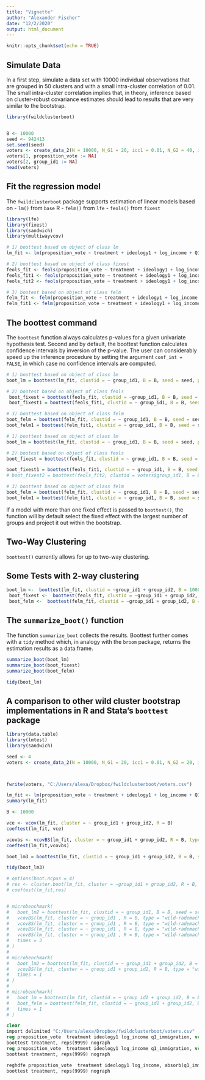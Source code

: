 ```yaml
---
title: "Vignette"
author: "Alexander Fischer"
date: "12/2/2020"
output: html_document
---
```


```r
knitr::opts_chunk$set(echo = TRUE)
```


## Simulate Data 
In a first step, simulate a data set with 10000 individual observations that are grouped in 50 clusters and with a small intra-cluster correlation of 0.01. The small intra-cluster correlation implies that, in theory, inference based on cluster-robust covariance estimates should lead to results that are very similar to the bootstrap. 

```r
library(fwildclusterboot)


B <- 10000
seed <- 942413
set.seed(seed)
voters <- create_data_2(N = 10000, N_G1 = 20, icc1 = 0.01, N_G2 = 40, icc2 = 0.01, numb_fe1 = 10, numb_fe2 = 10, seed = seed)
voters[1, proposition_vote := NA]
voters[2, group_id1 := NA]
head(voters)
```


## Fit the regression model

The `fwildclusterboot` package supports estimation of linear models based on 
- `lm()` from `base` R
- `felm()` from `lfe`
- `feols()` from `fixest`

```r
library(lfe)
library(fixest)
library(sandwich)
library(multiwayvcov)

# 1) boottest based on object of class lm
lm_fit <- lm(proposition_vote ~ treatment + ideology1 + log_income + Q1_immigration , weights = NULL, data = voters)

# 2) boottest based on object of class fixest
feols_fit <- feols(proposition_vote ~ treatment + ideology1 + log_income , fixef = c("Q1_immigration"), weights = NULL, data = voters)
feols_fit1 <- feols(proposition_vote ~ treatment + ideology1 + log_income + Q1_immigration, weights = NULL, data = voters)
feols_fit2 <- feols(proposition_vote ~ treatment + ideology1 + log_income | Q1_immigration, weights = NULL, data = voters)

# 3) bootest based on object of class felm
felm_fit <- felm(proposition_vote ~ treatment + ideology1 + log_income | Q1_immigration | 0 |  group_id1, weights = NULL, data = voters)
felm_fit1 <- felm(proposition_vote ~ treatment + ideology1 + log_income + Q1_immigration, weights = NULL, data = voters)
```

## The boottest command

The `boottest` function always calculates p-values for a given univariate hypothesis test.
Second and by default, the boottest function calculates confidence intervals by inversion of the p-value. The user can considerably speed up the inference procedure by setting the argument `conf_int = FALSE`, in which case no confidence intervals are computed.

```r
# 1) boottest based on object of class lm
boot_lm = boottest(lm_fit, clustid = ~ group_id1, B = B, seed = seed, param = "treatment", conf_int = FALSE)

# 2) bootest based on object of class feols
 boot_fixest = boottest(feols_fit, clustid = ~group_id1, B = B, seed = seed, param = "treatment", conf_int = FALSE)
 boot_fixest1 = boottest(feols_fit1, clustid = ~ group_id1, B = B, seed = seed, param = "treatment", conf_int = FALSE, beta = 0)

# 3) boottest based on object of class felm
boot_felm = boottest(felm_fit, clustid = ~ group_id1, B = B, seed = seed, param = "treatment", conf_int = FALSE)
boot_felm1 = boottest(felm_fit1, clustid = ~ group_id1, B = B, seed = seed, param = "treatment", conf_int = FALSE)
```

```r
# 1) boottest based on object of class lm
boot_lm = boottest(lm_fit, clustid = ~ group_id1, B = B, seed = seed, param = "treatment", conf_int = TRUE)

# 2) bootest based on object of class feols
boot_fixest = boottest(feols_fit, clustid = ~ group_id1, B = B, seed = seed, param = "treatment", conf_int = TRUE)

boot_fixest1 = boottest(feols_fit1, clustid = ~ group_id1, B = B, seed = seed, param = "treatment", conf_int = TRUE, beta = 0, alpha = 0.05)
# boot_fixest2 = boottest(feols_fit2, clustid = voters$group_id1, B = B, seed = seed, param = "treatment", conf_int = TRUE, beta = 0)

# 3) boottest based on object of class felm
boot_felm = boottest(felm_fit, clustid = ~ group_id1, B = B, seed = seed, param = "treatment", conf_int = TRUE)
boot_felm1 = boottest(felm_fit1, clustid = ~ group_id1, B = B, seed = seed, param = "treatment", conf_int = TRUE)
```

If a model with more than one fixed effect is passed to `boottest()`, the function will by default select the fixed effect with the largest number of groups and project it out within the bootstrap. 


## Two-Way Clustering 

`boottest()` currently allows for up to two-way clustering. 

## Some Tests with 2-way clustering 

```r
boot_lm <-  boottest(lm_fit, clustid = ~group_id1 + group_id2, B = 1000, seed = seed, param = "treatment", conf_int = FALSE)
 boot_fixest <-  boottest(feols_fit, clustid = ~group_id1 + group_id2, B = 1000, seed = seed, param = "treatment", conf_int = FALSE)
 boot_felm <-  boottest(felm_fit, clustid = ~group_id1 + group_id2, B = 1000, seed = seed, param = "treatment", conf_int = FALSE)
```

## The `summarize_boot()` function

The function `summarize_boot` collects the results. 
Boottest further comes with a `tidy` method which, in analogy with the `broom` package, returns the estimation results as a data.frame.

```r
summarize_boot(boot_lm)
summarize_boot(boot_fixest)
summarize_boot(boot_felm)

tidy(boot_lm)

```





## A comparison to other wild cluster bootstrap implementations in R and Stata's `boottest` package

```r
library(data.table)
library(lmtest)
library(sandwich)

seed <- 4
voters <- create_data_2(N = 10000, N_G1 = 20, icc1 = 0.01, N_G2 = 20, icc2 = 0.01, numb_fe1 = 30, numb_fe2 = 10, seed = seed)



fwrite(voters, "C:/Users/alexa/Dropbox/fwildclusterboot/voters.csv")

lm_fit <- lm(proposition_vote ~ treatment + ideology1 + log_income + Q1_immigration + Q2_defence, weights = NULL, data = voters)
summary(lm_fit)

B <- 10000

vce <- vcov(lm_fit, cluster = ~ group_id1 + group_id2, R = B)
coeftest(lm_fit, vce)

vcovbs <- vcovBS(lm_fit, cluster = ~ group_id1 + group_id2, R = B, type = "wild-rademacher", cores = 4)
coeftest(lm_fit,vcovbs)

boot_lm3 = boottest(lm_fit, clustid = ~ group_id1 + group_id2, B = B, seed = seed, param = "treatment", conf_int = TRUE)

tidy(boot_lm3)

# options(boot.ncpus = 4)
# res <- cluster.boot(lm_fit, cluster = ~group_id1 + group_id2, R = B, wild_type = "rademacher", parallel = TRUE)
# coeftest(lm_fit,res)


# microbenchmark(
#   boot_lm2 = boottest(lm_fit, clustid = ~ group_id1, B = B, seed = seed, param = "treatment", conf_int = TRUE), 
#   vcovBS(lm_fit, cluster = ~ group_id1 , R = B, type = "wild-rademacher", cores = 1), 
#   vcovBS(lm_fit, cluster = ~ group_id1 , R = B, type = "wild-rademacher", cores = 2), 
#   vcovBS(lm_fit, cluster = ~ group_id1 , R = B, type = "wild-rademacher", cores = 3), 
#   vcovBS(lm_fit, cluster = ~ group_id1 , R = B, type = "wild-rademacher", cores = 4), 
#   times = 3
# )
# 
# microbenchmark(
#   boot_lm2 = boottest(lm_fit, clustid = ~ group_id1 + group_id2, B = B, seed = seed, param = "treatment", conf_int = TRUE), 
#   vcovBS(lm_fit, cluster = ~ group_id1 + group_id2, R = B, type = "wild-rademacher", cores = 4), 
#   times = 1
# )
# 
# microbenchmark(
#   boot_lm = boottest(lm_fit, clustid = ~ group_id1 + group_id2, B = B, seed = seed, param = "treatment", conf_int = TRUE), 
#   boot_felm = boottest(felm_fit, clustid = ~ group_id1 + group_id2, B = B, seed = seed, param = "treatment", conf_int = TRUE), 
#   times = 1
# )

```

```stata
clear
import delimited "C:/Users/alexa/Dropbox/fwildclusterboot/voters.csv"
reg proposition_vote  treatment ideology1 log_income q1_immigration, vce(cluster group_id1)
boottest treatment, reps(9999) nograph
reg proposition_vote  treatment ideology1 log_income q1_immigration, vce(cluster group_id2)
boottest treatment, reps(9999) nograph

reghdfe proposition_vote  treatment ideology1 log_income, absorb(q1_immigration) vce(cluster group_id1 group_id2)
boottest treatment, reps(9999) nograph
```



